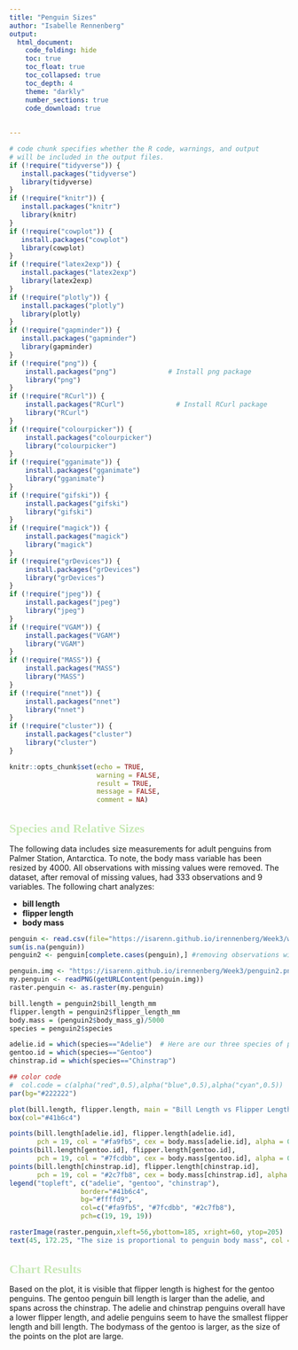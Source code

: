 ---
title: "Penguin Sizes"
author: "Isabelle Rennenberg"
output: 
  html_document: 
    code_folding: hide
    toc: true
    toc_float: true
    toc_collapsed: true
    toc_depth: 4
    theme: "darkly"
    number_sections: true
    code_download: true
      
    
---  


<style type="text/css">

h1.title {
  font-size: 38px;
  color: #41b6c4;
  text-align: center;
}
h4.author { /* Header 4 - and the author and data headers use this too  */
    font-size: 18px;
  font-family: "Times New Roman", Times, serif;
  color: #c7e9b4;
  text-align: center;
}
h1 {
    font-size: 22px;
    font-family: "Times New Roman", Times, serif;
    color: #c7e9b4;
    text-align: left;
}
</style>


```{r setup, include=FALSE}
# code chunk specifies whether the R code, warnings, and output 
# will be included in the output files.
if (!require("tidyverse")) {
   install.packages("tidyverse")
   library(tidyverse)
}
if (!require("knitr")) {
   install.packages("knitr")
   library(knitr)
}
if (!require("cowplot")) {
   install.packages("cowplot")
   library(cowplot)
}
if (!require("latex2exp")) {
   install.packages("latex2exp")
   library(latex2exp)
}
if (!require("plotly")) {
   install.packages("plotly")
   library(plotly)
}
if (!require("gapminder")) {
   install.packages("gapminder")
   library(gapminder)
}
if (!require("png")) {
    install.packages("png")             # Install png package
    library("png")
}
if (!require("RCurl")) {
    install.packages("RCurl")             # Install RCurl package
    library("RCurl")
}
if (!require("colourpicker")) {
    install.packages("colourpicker")              
    library("colourpicker")
}
if (!require("gganimate")) {
    install.packages("gganimate")              
    library("gganimate")
}
if (!require("gifski")) {
    install.packages("gifski")              
    library("gifski")
}
if (!require("magick")) {
    install.packages("magick")              
    library("magick")
}
if (!require("grDevices")) {
    install.packages("grDevices")              
    library("grDevices")
}
if (!require("jpeg")) {
    install.packages("jpeg")              
    library("jpeg")
}
if (!require("VGAM")) {
    install.packages("VGAM")              
    library("VGAM")
}
if (!require("MASS")) {
    install.packages("MASS")              
    library("MASS")
}
if (!require("nnet")) {
    install.packages("nnet")              
    library("nnet")
}
if (!require("cluster")) {
    install.packages("cluster")              
    library("cluster")
}

knitr::opts_chunk$set(echo = TRUE,       
                      warning = FALSE,   
                      result = TRUE,   
                      message = FALSE,
                      comment = NA)
```

# Species and Relative Sizes

The following data includes size measurements for adult penguins from Palmer Station, Antarctica. To note, the body mass variable has been resized by 4000. All observations with missing values were removed. The dataset, after removal of missing values, had 333 observations and 9 variables. The following chart analyzes:

* **bill length**
* **flipper length**
* **body mass**

```{r, include=FALSE}
penguin <- read.csv(file="https://isarenn.github.io/irennenberg/Week3/w03-penguins.csv")
sum(is.na(penguin))
penguin2 <- penguin[complete.cases(penguin),] #removing observations with missing values

```
```{r}
penguin.img <- "https://isarenn.github.io/irennenberg/Week3/penguin2.png"
my.penguin <- readPNG(getURLContent(penguin.img))
raster.penguin <- as.raster(my.penguin) 

bill.length = penguin2$bill_length_mm
flipper.length = penguin2$flipper_length_mm
body.mass = (penguin2$body_mass_g)/5000
species = penguin2$species

adelie.id = which(species=="Adelie")  # Here are our three species of penguin
gentoo.id = which(species=="Gentoo")
chinstrap.id = which(species=="Chinstrap")

## color code
#  col.code = c(alpha("red",0.5),alpha("blue",0.5),alpha("cyan",0.5))
par(bg="#222222")

plot(bill.length, flipper.length, main = "Bill Length vs Flipper Length", col.main="#ffffd9", col.lab= "#7fcdbb", col.ticks="#41b6c4", col.axis="#7fcdbb", type = "n")
box(col="#41b6c4")

points(bill.length[adelie.id], flipper.length[adelie.id], 
       pch = 19, col = "#fa9fb5", cex = body.mass[adelie.id], alpha = 0.1) 
points(bill.length[gentoo.id], flipper.length[gentoo.id], 
       pch = 19, col = "#7fcdbb", cex = body.mass[gentoo.id], alpha = 0.1)
points(bill.length[chinstrap.id], flipper.length[chinstrap.id], 
       pch = 19, col = "#2c7fb8", cex = body.mass[chinstrap.id], alpha = 0.1)
legend("topleft", c("adelie", "gentoo", "chinstrap"), 
                  border="#41b6c4",
                  bg="#ffffd9",
                  col=c("#fa9fb5", "#7fcdbb", "#2c7fb8"),
                  pch=c(19, 19, 19))

rasterImage(raster.penguin,xleft=56,ybottom=185, xright=60, ytop=205)
text(45, 172.25, "The size is proportional to penguin body mass", col = "#ffffd9", cex = 1)

```

# Chart Results

Based on the plot, it is visible that flipper length is highest for the gentoo penguins. The gentoo penguin bill length is larger than the adelie, and spans across the chinstrap. The adelie and chinstrap penguins overall have a lower flipper length, and adelie penguins seem to have the smallest flipper length and bill length. The bodymass of the gentoo is larger, as the size of the points on the plot are large. 
